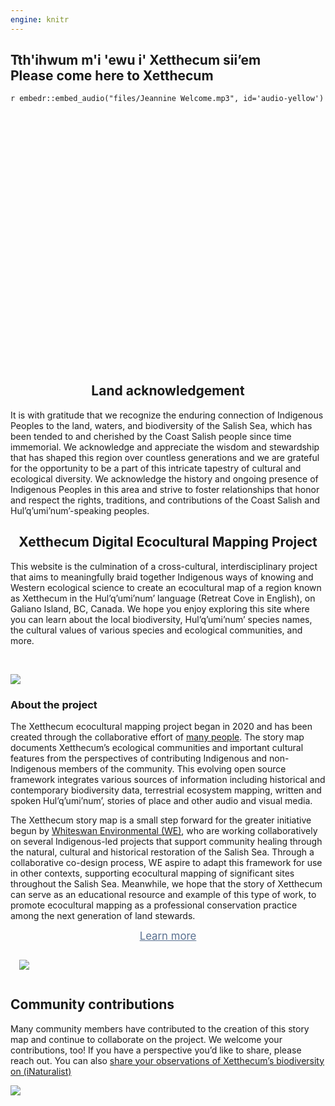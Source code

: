 ```yaml
---
engine: knitr
---
```


::: {.column-screen}
::: {.hero-banner style="height: 500px !important; background-image: url('files/banner_landing_2_small.png');"}

::: {.hero-text}

# Tth\'ihwum m\'i \'ewu i\' Xetthecum sii'em </br> Please come here to Xetthecum
`r embedr::embed_audio("files/Jeannine Welcome.mp3", id='audio-yellow')`

:::
:::
:::


::: {.column-screen .brown-div}
::: {.column-body}

<center>
##  Land acknowledgement
</center>

It is with gratitude that we recognize the enduring connection of Indigenous Peoples to the land, waters, and biodiversity of the Salish Sea, which has been tended to and cherished by the Coast Salish people since time immemorial. We acknowledge and appreciate the wisdom and stewardship that has shaped this region over countless generations and we are grateful for the opportunity to be a part of this intricate tapestry of cultural and ecological diversity. We acknowledge the history and ongoing presence of Indigenous Peoples in this area and strive to foster relationships that honor and respect the rights, traditions, and contributions of the Coast Salish and Hul’q’umi’num’-speaking peoples.


:::
:::

<center>
##  Xetthecum Digital Ecocultural Mapping Project
</center>

This website is the culmination of a cross-cultural, interdisciplinary project that aims to meaningfully braid together Indigenous ways of knowing and Western ecological science to create an ecocultural map of a region known as Xetthecum in the Hul’q’umi’num’ language (Retreat Cove in English), on Galiano Island, BC, Canada. We hope you enjoy exploring this site where you can learn about the local biodiversity, Hul’q’umi’num’ species names, the cultural values of various species and ecological communities, and more.

<br>


![](files/icon_array.png){.centered}

:::{.column-page .blue-div}
:::{.column-body .blurb-container}
:::{.blurb-half-column}
### About the project
 
The Xetthecum ecocultural mapping project began in 2020 and has been created through the collaborative effort of [many people](/about.html). The story map documents Xetthecum’s ecological communities and important cultural features from the perspectives of contributing Indigenous and non-Indigenous members of the community. This evolving open source framework integrates various sources of information including historical and contemporary biodiversity data, terrestrial ecosystem mapping, written and spoken Hul’q’umi’num’, stories of place and other audio and visual media. 

The Xetthecum story map is a small step forward for the greater initiative begun by [Whiteswan Environmental (WE)](https://www.whiteswanenvironmental.org/digital-ecocultural-mapping.html), who are working collaboratively on several Indigenous-led projects that support community healing through the natural, cultural and historical restoration of the Salish Sea. Through a collaborative co-design process, WE aspire to adapt this framework for use in other contexts, supporting ecocultural mapping of significant sites throughout the Salish Sea. Meanwhile, we hope that the story of Xetthecum can serve as an educational resource and example of this type of work, to promote ecocultural mapping as a professional conservation practice among the next generation of land stewards.

<center>
<a  href="/about.html" class="btn btn-primary btn-rounded " style="font-size:1.2em;color:#597090" role="button">Learn more</a>
</center>

:::

:::{.blurb-half-column}

![](files/about_map.png){style="padding: 1em"}
:::
:::
:::



:::{.column-body .blurb-container}

:::{.blurb-half-column}
## Community contributions

Many community members have contributed to the creation of this story map and continue to collaborate on the project. We welcome your contributions, too! If you have a perspective you'd like to share, please reach out. You can also [share your observations of Xetthecum's biodiversity on (iNaturalist) <i class="fa-solid fa-arrow-up-right-from-square"></i>](https://www.inaturalist.org/projects/xetthecum?tab=observations&subtab=map)

:::

:::{.blurb-half-column}

![](files/shells.png) 
:::
:::



